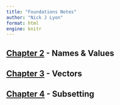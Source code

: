 ```yaml
---
title: "Foundations Notes"
author: "Nick J Lyon"
format: html
engine: knitr
---
```


## [Chapter 2](https://adv-r.hadley.nz/names-values.html) - Names & Values





## [Chapter 3](https://adv-r.hadley.nz/vectors-chap.html) - Vectors



## [Chapter 4](https://adv-r.hadley.nz/subsetting.html) - Subsetting









